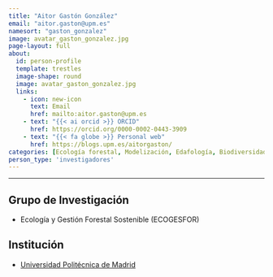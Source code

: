 ```yaml
---
title: "Aitor Gastón González"
email: "aitor.gaston@upm.es"  
namesort: "gaston_gonzalez"
image: avatar_gaston_gonzalez.jpg
page-layout: full
about: 
  id: person-profile
  template: trestles
  image-shape: round
  image: avatar_gaston_gonzalez.jpg
  links:
    - icon: new-icon
      text: Email
      href: mailto:aitor.gaston@upm.es
    - text: "{{< ai orcid >}} ORCID"
      href: https://orcid.org/0000-0002-0443-3909
    - text: "{{< fa globe >}} Personal web"
      href: https://blogs.upm.es/aitorgaston/
categories: [Ecología forestal, Modelización, Edafología, Biodiversidad]
person_type: 'investigadores'
---
```

 
<hr>

:::{#person-profile}

## Grupo de Investigación
- Ecología y Gestión Forestal Sostenible (ECOGESFOR)

## Institución
- [Universidad Politécnica de Madrid](https://www.upm.es/)

:::
